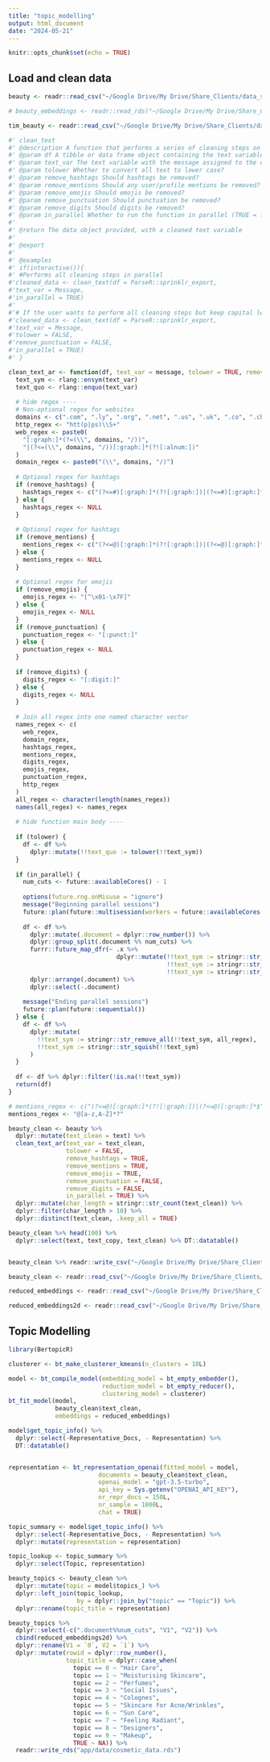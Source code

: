 ```yaml
---
title: "topic_modelling"
output: html_document
date: "2024-05-21"
---
```


```r
knitr::opts_chunk$set(echo = TRUE)
```

## Load and clean data

```r
beauty <- readr::read_csv("~/Google Drive/My Drive/Share_Clients/data_science_project_work/hackafun/data/cleaned_data/hackafun_cosmetic_joined.csv")

# beauty_embeddings <- readr::read_rds("~/Google Drive/My Drive/Share_Clients/data_science_project_work/hackafun/data/cleaned_data/cosmetic_embeddings.rds")

tim_beauty <- readr::read_csv("~/Google Drive/My Drive/Share_Clients/data_science_project_work/hackafun/data/cleaned_data/hackafun_cosmetic_joined.csv")
```

```r
#' clean_text
#' @description A function that performs a series of cleaning steps on a text variable. Useful for processing when dealing with qualitative data
#' @param df A tibble or data frame object containing the text variable the user wants to perform cleaning steps upon
#' @param text_var The text variable with the message assigned to the observation that the user wishes to clean
#' @param tolower Whether to convert all text to lower case?
#' @param remove_hashtags Should hashtags be removed?
#' @param remove_mentions Should any user/profile mentions be removed?
#' @param remove_emojis Should emojis be removed?
#' @param remove_punctuation Should punctuation be removed?
#' @param remove_digits Should digits be removed?
#' @param in_parallel Whether to run the function in parallel (TRUE = faster)
#'
#' @return The data object provided, with a cleaned text variable
#'
#' @export
#'
#' @examples
#' if(interactive()){
#' #Performs all cleaning steps in parallel
#'cleaned_data <- clean_text(df = ParseR::sprinklr_export,
#'text_var = Message,
#'in_parallel = TRUE)
#'
#'# If the user wants to perform all cleaning steps but keep capital letters and punctuation 
#'cleaned_data <- clean_text(df = ParseR::sprinklr_export,
#'text_var = Message,
#'tolower = FALSE,
#'remove_punctuation = FALSE,
#'in_parallel = TRUE)
#' }

clean_text_ar <- function(df, text_var = message, tolower = TRUE, remove_hashtags = TRUE, remove_mentions = TRUE, remove_emojis = TRUE, remove_punctuation = TRUE, remove_digits = TRUE, in_parallel = TRUE) {
  text_sym <- rlang::ensym(text_var)
  text_quo <- rlang::enquo(text_var)
  
  # hide regex ----
  # Non-optional regex for websites
  domains <- c(".com", ".ly", ".org", ".net", ".us", ".uk", ".co", ".ch")
  http_regex <- "htt(p|ps)\\S+"
  web_regex <- paste0(
    "[:graph:]*(?=(\\", domains, "/))",
    "|(?<=(\\", domains, "/))[:graph:]*(?![:alnum:])"
  )
  domain_regex <- paste0("(\\", domains, "/)")
  
  # Optional regex for hashtags
  if (remove_hashtags) {
    hashtags_regex <- c("(?<=#)[:graph:]*(?![:graph:])|(?<=#)[:graph:]*$", "#")
  } else {
    hashtags_regex <- NULL
  }
  
  # Optional regex for hashtags
  if (remove_mentions) {
    mentions_regex <- c("(?<=@)[:graph:]*(?![:graph:])|(?<=@)[:graph:]*$", "@")
  } else {
    mentions_regex <- NULL
  }
  
  # Optional regex for emojis
  if (remove_emojis) {
    emojis_regex <- "[^\x01-\x7F]"
  } else {
    emojis_regex <- NULL
  }
  if (remove_punctuation) {
    punctuation_regex <- "[:punct:]"
  } else {
    punctuation_regex <- NULL
  }
  
  if (remove_digits) {
    digits_regex <- "[:digit:]"
  } else {
    digits_regex <- NULL
  }
  
  # Join all regex into one named character vector
  names_regex <- c(
    web_regex,
    domain_regex,
    hashtags_regex,
    mentions_regex,
    digits_regex,
    emojis_regex,
    punctuation_regex,
    http_regex
  )
  all_regex <- character(length(names_regex))
  names(all_regex) <- names_regex
  
  # hide function main body ----
  
  if (tolower) {
    df <- df %>%
      dplyr::mutate(!!text_quo := tolower(!!text_sym))
  }
  
  if (in_parallel) {
    num_cuts <- future::availableCores() - 1
    
    options(future.rng.onMisuse = "ignore")
    message("Beginning parallel sessions")
    future::plan(future::multisession(workers = future::availableCores() - 1))
    
    df <- df %>%
      dplyr::mutate(.document = dplyr::row_number()) %>%
      dplyr::group_split(.document %% num_cuts) %>%
      furrr::future_map_dfr(~ .x %>%
                              dplyr::mutate(!!text_sym := stringr::str_remove_all(!!text_sym, all_regex),
                                            !!text_sym := stringr::str_squish(!!text_sym),
                                            !!text_sym := stringr::str_trim(!!text_sym))) %>%
      dplyr::arrange(.document) %>%
      dplyr::select(-.document)
    
    message("Ending parallel sessions")
    future::plan(future::sequential())
  } else {
    df <- df %>%
      dplyr::mutate(
        !!text_sym := stringr::str_remove_all(!!text_sym, all_regex),
        !!text_sym := stringr::str_squish(!!text_sym)
      ) 
  }
  
  df <- df %>% dplyr::filter(!is.na(!!text_sym))
  return(df)
}

```

```r
# mentions_regex <- c("(?<=@)[:graph:]*(?![:graph:])|(?<=@)[:graph:]*$", "@")
mentions_regex <- "@[a-z,A-Z]*?"

beauty_clean <- beauty %>%
  dplyr::mutate(text_clean = text) %>%
  clean_text_ar(text_var = text_clean, 
                tolower = FALSE, 
                remove_hashtags = TRUE, 
                remove_mentions = TRUE, 
                remove_emojis = TRUE, 
                remove_punctuation = FALSE, 
                remove_digits = FALSE, 
                in_parallel = TRUE) %>%
  dplyr::mutate(char_length = stringr::str_count(text_clean)) %>%
  dplyr::filter(char_length > 10) %>%
  dplyr::distinct(text_clean, .keep_all = TRUE)

beauty_clean %>% head(100) %>%
  dplyr::select(text, text_copy, text_clean) %>% DT::datatable()


beauty_clean %>% readr::write_csv("~/Google Drive/My Drive/Share_Clients/data_science_project_work/hackafun/data/cleaned_data/old/cosmetic_joined_rev2.csv")

beauty_clean <- readr::read_csv("~/Google Drive/My Drive/Share_Clients/data_science_project_work/hackafun/data/cleaned_data/old/cosmetic_joined_rev2.csv")

reduced_embeddings <- readr::read_csv("~/Google Drive/My Drive/Share_Clients/data_science_project_work/hackafun/data/cleaned_data/cosmetic_joined_reduced_embeddings_ar.csv")

reduced_embeddings2d <- readr::read_csv("~/Google Drive/My Drive/Share_Clients/data_science_project_work/hackafun/data/cleaned_data/cosmetic_joined_reduced_embeddings2d_ar.csv")
```

## Topic Modelling

```r
library(BertopicR)

clusterer <- bt_make_clusterer_kmeans(n_clusters = 10L)

model <- bt_compile_model(embedding_model = bt_empty_embedder(),
                          reduction_model = bt_empty_reducer(),
                          clustering_model = clusterer)
bt_fit_model(model, 
             beauty_clean$text_clean, 
             embeddings = reduced_embeddings)

model$get_topic_info() %>% 
  dplyr::select(-Representative_Docs, - Representation) %>%
  DT::datatable()


representation <- bt_representation_openai(fitted_model = model,
                         documents = beauty_clean$text_clean,
                         openai_model = "gpt-3.5-turbo",
                         api_key = Sys.getenv("OPENAI_API_KEY"),
                         nr_repr_docs = 150L,
                         nr_sample = 1000L,
                         chat = TRUE)

topic_summary <- model$get_topic_info() %>%
  dplyr::select(-Representative_Docs, - Representation) %>%
  dplyr::mutate(representation = representation)

topic_lookup <- topic_summary %>% 
  dplyr::select(Topic, representation)

beauty_topics <- beauty_clean %>%
  dplyr::mutate(topic = model$topics_) %>%
  dplyr::left_join(topic_lookup, 
                   by = dplyr::join_by("topic" == "Topic")) %>%
  dplyr::rename(topic_title = representation)

beauty_topics %>% 
  dplyr::select(-c(".document%%num_cuts", "V1", "V2")) %>%
  cbind(reduced_embeddings2d) %>% 
  dplyr::rename(V1 = `0`, V2 = `1`) %>%
  dplyr::mutate(rowid = dplyr::row_number(),
                topic_title = dplyr::case_when(
                  topic == 0 ~ "Hair Care",
                  topic == 1 ~ "Moisturising Skincare",
                  topic == 2 ~ "Perfumes",
                  topic == 3 ~ "Social Issues",
                  topic == 4 ~ "Colognes",
                  topic == 5 ~ "Skincare for Acne/Wrinkles",
                  topic == 6 ~ "Sun Care",
                  topic == 7 ~ "Feeling Radiant",
                  topic == 8 ~ "Designers",
                  topic == 9 ~ "Makeup",
                  TRUE ~ NA)) %>%
  readr::write_rds("app/data/cosmetic_data.rds")
```
